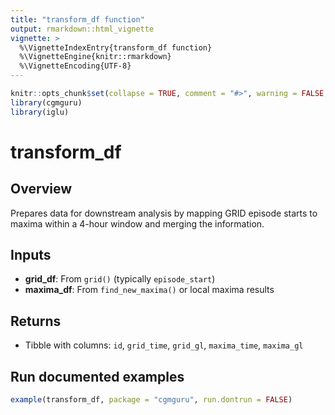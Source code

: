 ```yaml
---
title: "transform_df function"
output: rmarkdown::html_vignette
vignette: >
  %\VignetteIndexEntry{transform_df function}
  %\VignetteEngine{knitr::rmarkdown}
  %\VignetteEncoding{UTF-8}
---
```


```r
knitr::opts_chunk$set(collapse = TRUE, comment = "#>", warning = FALSE, message = FALSE)
library(cgmguru)
library(iglu)
```

# transform_df

## Overview
Prepares data for downstream analysis by mapping GRID episode starts to maxima within a 4-hour window and merging the information.

## Inputs
- **grid_df**: From `grid()` (typically `episode_start`)
- **maxima_df**: From `find_new_maxima()` or local maxima results

## Returns
- Tibble with columns: `id`, `grid_time`, `grid_gl`, `maxima_time`, `maxima_gl`

## Run documented examples
```r
example(transform_df, package = "cgmguru", run.dontrun = FALSE)
```



